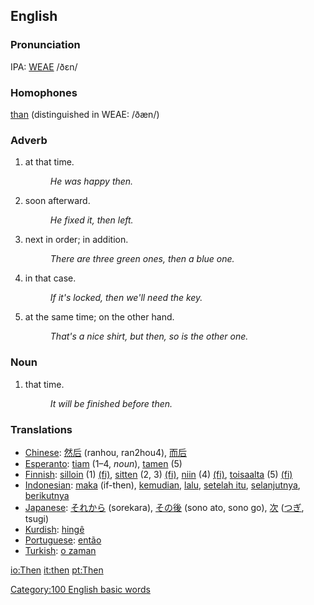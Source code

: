 ==English==
===Pronunciation===
IPA: [[WEAE]] /ðɛn/

===Homophones===
[[than]] (distinguished in WEAE: /ðæn/)

===Adverb===
#at that time.
#:''He was happy then.''
#soon afterward.
#:''He fixed it, then left.''
#next in order; in addition.
#:''There are three green ones, then a blue one.''
#in that case.
#:''If it's locked, then we'll need the key.''
#at the same time; on the other hand.
#:''That's a nice shirt, but then, so is the other one.''

===Noun===
#that time.
#:''It will be finished before then.''

=== Translations ===
*[[Chinese]]: [[然后]] (ranhou, ran2hou4), [[而后]]
*[[Esperanto]]: [[tiam]] (1&ndash;4, ''noun''), [[tamen]] (5)
*[[Finnish]]: [[silloin]] (1) [[:fi:silloin|(fi)]], [[sitten]] (2, 3) [[:fi:sitten|(fi)]], [[niin]] (4) [[:fi:niin|(fi)]], [[toisaalta]] (5) [[:fi:toisaalta|(fi)]]
*[[Indonesian]]: [[maka]] (if-then), [[kemudian]], [[lalu]], [[setelah itu]], [[selanjutnya]], [[berikutnya]]
*[[Japanese]]: [[それから]] (sorekara), [[その後]] (sono ato, sono go), [[次]] ([[つぎ]], tsugi)
*[[Kurdish]]: [[hingê]]
*[[Portuguese]]: [[então]]
*[[Turkish]]: [[o zaman]]

[[Category:100 English basic words]]

[[io:Then]]
[[it:then]]
[[pt:Then]]